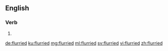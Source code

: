 ==English==

===Verb===
{{head|en|verb form}}

# {{en-past of|flurry}}

[[de:flurried]]
[[ku:flurried]]
[[mg:flurried]]
[[ml:flurried]]
[[sv:flurried]]
[[vi:flurried]]
[[zh:flurried]]